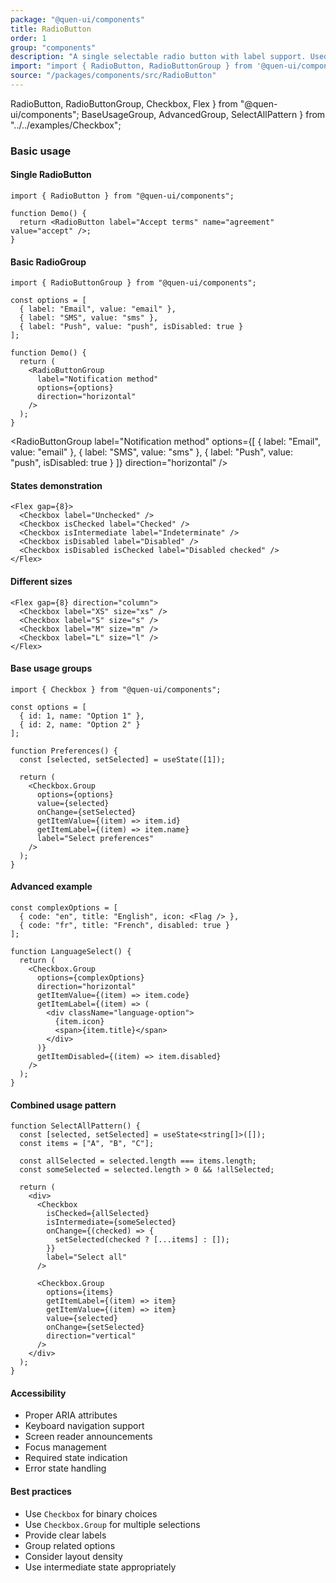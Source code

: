 ```yaml
---
package: "@quen-ui/components"
title: RadioButton
order: 1
group: "components"
description: "A single selectable radio button with label support. Used for exclusive selection in forms and interfaces."
import: "import { RadioButton, RadioButtonGroup } from '@quen-ui/components';"
source: "/packages/components/src/RadioButton"
---
```


  RadioButton,
  RadioButtonGroup,
  Checkbox,
  Flex
} from "@quen-ui/components";
  BaseUsageGroup,
  AdvancedGroup,
  SelectAllPattern
} from "../../examples/Checkbox";

### Basic usage

#### Single RadioButton

```tsx
import { RadioButton } from "@quen-ui/components";

function Demo() {
  return <RadioButton label="Accept terms" name="agreement" value="accept" />;
}
```

<RadioButton label="Accept terms" name="agreement" value="accept" />

#### Basic RadioGroup

```tsx
import { RadioButtonGroup } from "@quen-ui/components";

const options = [
  { label: "Email", value: "email" },
  { label: "SMS", value: "sms" },
  { label: "Push", value: "push", isDisabled: true }
];

function Demo() {
  return (
    <RadioButtonGroup
      label="Notification method"
      options={options}
      direction="horizontal"
    />
  );
}
```

<RadioButtonGroup
  label="Notification method"
  options={[
    { label: "Email", value: "email" },
    { label: "SMS", value: "sms" },
    { label: "Push", value: "push", isDisabled: true }
  ]}
  direction="horizontal"
/>

#### States demonstration

```tsx
<Flex gap={8}>
  <Checkbox label="Unchecked" />
  <Checkbox isChecked label="Checked" />
  <Checkbox isIntermediate label="Indeterminate" />
  <Checkbox isDisabled label="Disabled" />
  <Checkbox isDisabled isChecked label="Disabled checked" />
</Flex>
```

<Flex gap={8}>
  <Checkbox label="Unchecked" />
  <Checkbox isChecked label="Checked" />
  <Checkbox isIntermediate label="Indeterminate" />
  <Checkbox isDisabled label="Disabled" />
  <Checkbox isDisabled isChecked label="Disabled checked" />
</Flex>

#### Different sizes

```tsx
<Flex gap={8} direction="column">
  <Checkbox label="XS" size="xs" />
  <Checkbox label="S" size="s" />
  <Checkbox label="M" size="m" />
  <Checkbox label="L" size="l" />
</Flex>
```

<Flex gap={8} direction="column">
  <Checkbox label="XS" size="xs" />
  <Checkbox label="S" size="s" />
  <Checkbox label="M" size="m" />
  <Checkbox label="L" size="l" />
</Flex>

#### Base usage groups

```tsx
import { Checkbox } from "@quen-ui/components";

const options = [
  { id: 1, name: "Option 1" },
  { id: 2, name: "Option 2" }
];

function Preferences() {
  const [selected, setSelected] = useState([1]);

  return (
    <Checkbox.Group
      options={options}
      value={selected}
      onChange={setSelected}
      getItemValue={(item) => item.id}
      getItemLabel={(item) => item.name}
      label="Select preferences"
    />
  );
}
```

<BaseUsageGroup />

#### Advanced example

```tsx
const complexOptions = [
  { code: "en", title: "English", icon: <Flag /> },
  { code: "fr", title: "French", disabled: true }
];

function LanguageSelect() {
  return (
    <Checkbox.Group
      options={complexOptions}
      direction="horizontal"
      getItemValue={(item) => item.code}
      getItemLabel={(item) => (
        <div className="language-option">
          {item.icon}
          <span>{item.title}</span>
        </div>
      )}
      getItemDisabled={(item) => item.disabled}
    />
  );
}
```

<AdvancedGroup />

#### Combined usage pattern

```tsx
function SelectAllPattern() {
  const [selected, setSelected] = useState<string[]>([]);
  const items = ["A", "B", "C"];

  const allSelected = selected.length === items.length;
  const someSelected = selected.length > 0 && !allSelected;

  return (
    <div>
      <Checkbox
        isChecked={allSelected}
        isIntermediate={someSelected}
        onChange={(checked) => {
          setSelected(checked ? [...items] : []);
        }}
        label="Select all"
      />

      <Checkbox.Group
        options={items}
        getItemLabel={(item) => item}
        getItemValue={(item) => item}
        value={selected}
        onChange={setSelected}
        direction="vertical"
      />
    </div>
  );
}
```

<SelectAllPattern />

#### Accessibility

- Proper ARIA attributes
- Keyboard navigation support
- Screen reader announcements
- Focus management
- Required state indication
- Error state handling

#### Best practices

- Use `Checkbox` for binary choices
- Use `Checkbox.Group` for multiple selections
- Provide clear labels
- Group related options
- Consider layout density
- Use intermediate state appropriately

